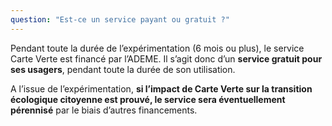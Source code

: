 ```yaml
---
question: "Est-ce un service payant ou gratuit ?"
---
```


Pendant toute la durée de l’expérimentation (6 mois ou plus), le service Carte Verte est financé par l’ADEME. Il s’agit donc d’un **service gratuit pour ses usagers**, pendant toute la durée de son utilisation. 

A l’issue de l’expérimentation, **si l’impact de Carte Verte sur la transition écologique citoyenne est prouvé, le service sera éventuellement pérennisé** par le biais d’autres financements.
